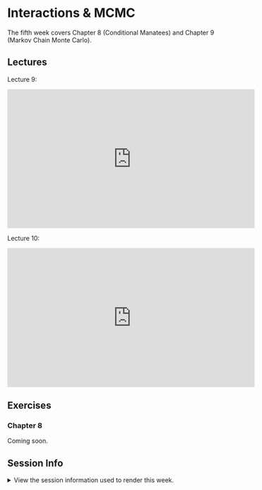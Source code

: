 # Interactions & MCMC

The fifth week covers Chapter 8 (Conditional Manatees) and Chapter 9 (Markov Chain Monte Carlo).

## Lectures

Lecture 9:

<iframe width="560" height="315" src="https://www.youtube.com/embed/QhHfo6-Bx8o" frameborder="0" allow="accelerometer; autoplay; encrypted-media; gyroscope; picture-in-picture" allowfullscreen></iframe>

Lecture 10:

<iframe width="560" height="315" src="https://www.youtube.com/embed/v-j0UmWf3Us" frameborder="0" allow="accelerometer; autoplay; encrypted-media; gyroscope; picture-in-picture" allowfullscreen></iframe>

## Exercises

### Chapter 8

Coming soon.

## Session Info {-}

<details><summary>View the session information used to render this week.</summary>
```r
devtools::session_info()
```
</details>
